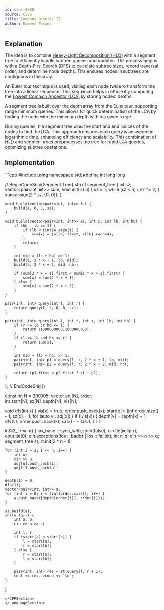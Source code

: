 ```yaml
---
id: cses-1688
source: CSES
title: Company Queries II
author: Rameez Parwez
---
```


## Explanation
The idea is to combine [Heavy-Light Decomposition (HLD)](/plat/hld) with a segment tree to efficiently handle subtree queries and updates. The process begins with a Depth-First Search (DFS) to calculate subtree sizes, record traversal order, and determine node depths. This ensures nodes in subtrees are contiguous in the array.

An Euler tour technique is used, visiting each node twice to transform the tree into a linear sequence. This sequence helps in efficiently computing the [Lowest Common Ancestor (LCA)](/gold/tree-euler#lca) by storing nodes' depths.

A segment tree is built over the depth array from the Euler tour, supporting range minimum queries. This allows for quick determination of the LCA by finding the node with the minimum depth within a given range.

During queries, the segment tree uses the start and end indices of the nodes to find the LCA. This approach ensures each query is answered in logarithmic time, enhancing efficiency and scalability. This combination of HLD and segment trees preprocesses the tree for rapid LCA queries, optimizing subtree operations.

## Implementation

<LanguageSection>
<CPPSection>
```cpp
#include <bits/stdc++.h>
using namespace std;
#define int long long
 
// BeginCodeSnip{Segment Tree}
struct segment_tree {
    int sz;
    vector<pair<int, int>> sum;
    void init(int n) {
        sz = 1;
        while (sz < n) {
            sz *= 2;
        }
        sum.assign(2 * sz, {0, 0});
    }
 
    void build(vector<pair<int, int>> &a) {
        build(a, 0, 0, sz);
    }
 
    void build(vector<pair<int, int>> &a, int x, int lb, int hb) {
        if (hb - lb == 1) {
            if (lb < (int)a.size()) {
                sum[x] = {a[lb].first, a[lb].second};
            }
            return;
        }   
 
        int mid = (lb + hb) >> 1;
        build(a, 2 * x + 1, lb, mid);
        build(a, 2 * x + 2, mid, hb);
 
        if (sum[2 * x + 1].first < sum[2 * x + 2].first) {
            sum[x] = sum[2 * x + 1];
        } else {
            sum[x] = sum[2 * x + 2];
        }
    }
 
    pair<int, int> query(int l, int r) {
        return query(l, r, 0, 0, sz);
    }
 
    pair<int, int> query(int l, int r, int x, int lb, int hb) {
        if (r <= lb or hb <= l) {
            return {1000000000,1000000000};
        }
        if (l <= lb and hb <= r) {
            return sum[x];
        }
 
        int mid = (lb + hb) >> 1;
        pair<int, int> p1 = query(l, r, 2 * x + 1, lb, mid);
        pair<int, int> p2 = query(l, r, 2 * x + 2, mid, hb);
 
        return (p1.first < p2.first ? p1 : p2);
    }
};
// EndCodeSnip{}

const int N = 200005;
vector<int> adj[N], order;  
int start[N], sz[N], depth[N], vis[N];
 
void dfs(int x) {
    vis[x] = true;
    order.push_back(x);
    start[x] = (int)order.size() - 1;
    sz[x] = 1;
    for (auto v : adj[x]) {
        if (!vis[v]) {
            depth[v] = depth[x] + 1;
            dfs(v);
            order.push_back(x);
            sz[x] += sz[v];
        }
    }
}
 
int32_t main() {
    ios_base :: sync_with_stdio(false);
    cin.tie(nullptr);
    cout.tie(0);
    cin.exceptions(ios :: badbit | ios :: failbit);
    int n, q;
    cin >> n >> q;
    segment_tree st;
    st.init(2 * n - 1);
 
    for (int i = 2; i <= n; i++) {
        int u;
        cin >> u;
        adj[u].push_back(i);
        adj[i].push_back(u);
    }
 
    depth[1] = 0;
    dfs(1);
    vector<pair<int, int>> a;
    for (int i = 0; i < (int)order.size(); i++) {
        a.push_back({depth[order[i]], order[i]});
    }
 
    st.build(a);
    while (q--) {
        int a, b;
        cin >> a >> b;
 
        int l, r;
        if (start[a] < start[b]) {
            l = start[a];
            r = start[b];
        } else {
            r = start[a];
            l = start[b];
        }
 
        pair<int, int> res = st.query(l, r + 1);
        cout << res.second << '\n';
    }
}

```
</CPPSection>
</LanguageSection>
